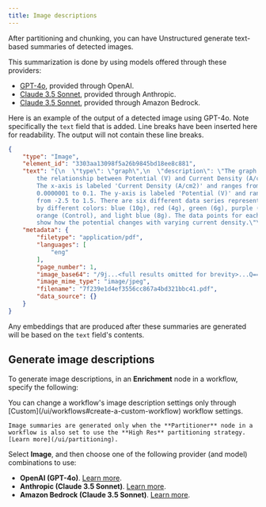 ```yaml
---
title: Image descriptions
---
```


After partitioning and chunking, you can have Unstructured generate text-based summaries of detected images.

This summarization is done by using models offered through these providers:

- [GPT-4o](https://openai.com/index/hello-gpt-4o/), provided through OpenAI.
- [Claude 3.5 Sonnet](https://www.anthropic.com/news/claude-3-5-sonnet), provided through Anthropic. 
- [Claude 3.5 Sonnet](https://aws.amazon.com/bedrock/claude/), provided through Amazon Bedrock.

Here is an example of the output of a detected image using GPT-4o. Note specifically the `text` field that is added. 
Line breaks have been inserted here for readability. The output will not contain these line breaks. 

```json
{
    "type": "Image",
    "element_id": "3303aa13098f5a26b9845bd18ee8c881",
    "text": "{\n  \"type\": \"graph\",\n  \"description\": \"The graph shows 
        the relationship between Potential (V) and Current Density (A/cm2). 
        The x-axis is labeled 'Current Density (A/cm2)' and ranges from 
        0.0000001 to 0.1. The y-axis is labeled 'Potential (V)' and ranges 
        from -2.5 to 1.5. There are six different data series represented 
        by different colors: blue (10g), red (4g), green (6g), purple (2g), 
        orange (Control), and light blue (8g). The data points for each series 
        show how the potential changes with varying current density.\"\n}",
    "metadata": {
        "filetype": "application/pdf",
        "languages": [
            "eng"
        ],
        "page_number": 1,
        "image_base64": "/9j...<full results omitted for brevity>...Q==",
        "image_mime_type": "image/jpeg",
        "filename": "7f239e1d4ef3556cc867a4bd321bbc41.pdf",
        "data_source": {}
    }
}
```

Any embeddings that are produced after these summaries are generated will be based on the `text` field's contents.

## Generate image descriptions

To generate image descriptions, in an **Enrichment** node in a workflow, specify the following:

<Note>
    You can change a workflow's image description settings only through [Custom](/ui/workflows#create-a-custom-workflow) workflow settings.
    
    Image summaries are generated only when the **Partitioner** node in a workflow is also set to use the **High Res** partitioning strategy. [Learn more](/ui/partitioning).
</Note>

Select **Image**, and then choose one of the following provider (and model) combinations to use:

- **OpenAI (GPT-4o)**. [Learn more](https://openai.com/index/hello-gpt-4o/).
- **Anthropic (Claude 3.5 Sonnet)**. [Learn more](https://www.anthropic.com/news/claude-3-5-sonnet).
- **Amazon Bedrock (Claude 3.5 Sonnet)**. [Learn more](https://aws.amazon.com/bedrock/claude/).
